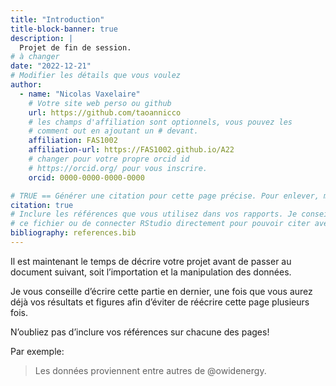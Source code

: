 ```yaml
---
title: "Introduction"
title-block-banner: true
description: | 
  Projet de fin de session.
# à changer
date: "2022-12-21"
# Modifier les détails que vous voulez
author:
  - name: "Nicolas Vaxelaire"
    # Votre site web perso ou github
    url: https://github.com/taoannicco
    # les champs d'affiliation sont optionnels, vous pouvez les
    # comment out en ajoutant un # devant.
    affiliation: FAS1002
    affiliation-url: https://FAS1002.github.io/A22
    # changer pour votre propre orcid id
    # https://orcid.org/ pour vous inscrire.
    orcid: 0000-0000-0000-0000

# TRUE == Générer une citation pour cette page précise. Pour enlever, mettre false.
citation: true
# Inclure les références que vous utilisez dans vos rapports. Je conseille Zotero pour construire
# ce fichier ou de connecter RStudio directement pour pouvoir citer avec @nom-de-reference.
bibliography: references.bib
---
```


Il est maintenant le temps de décrire votre projet avant de passer au document suivant, soit l'importation et la manipulation des données.

Je vous conseille d'écrire cette partie en dernier, une fois que vous aurez déjà vos résultats et figures afin d'éviter de réécrire cette page plusieurs fois.

::: callout-important
N'oubliez pas d'inclure vos références sur chacune des pages!
:::

Par exemple:

> Les données proviennent entre autres de @owidenergy.
